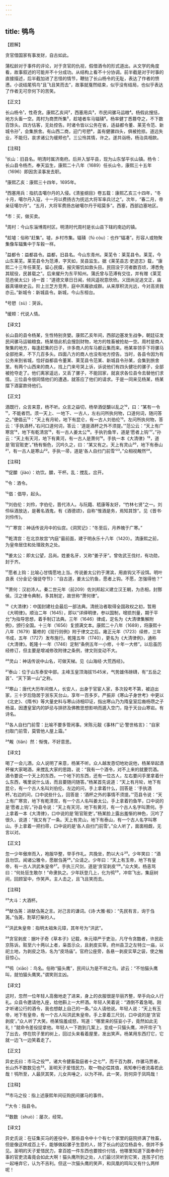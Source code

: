 ```yaml
---
---
---
```

title: 鸮鸟
---




【题解】


贪官借国家有事发财，自古如此。

蒲松龄对于事件的评论，对于贪官的仇视，假借酒令的形式道出。从文学的角度看，故事叙述的可能并不十分成功。从结构上看不十分协调。前半截是对于时事的直接描述，后半截加进了志怪的情节，鞭挞了长山杨令的无耻，表达了作者的愤懑。小说结尾鸮鸟“且飞且笑而去”，故事就戛然结束，似乎没有结局，也似乎表达了作者无可奈何下的苦笑。


【正文】

长山杨令¹，性奇贪。康熙乙亥间²，西塞用兵³，市民间骡马运粮⁴。杨假此搜括，地方头畜一空。周村为商贾所集⁵，趁墟者车马辐辏⁶。杨率健丁悉篡夺之，不下数百馀头。四方估客，无处控告。时诸令皆以公务在省，适益都令董、莱芜令范、新城令孙⁷，会集旅舍。有山西二商，迎门号愬⁸，盖有健骡四头，俱被抢掠。道远失业，不能归，哀求诸公为缓颊也⁹。三公怜其情，许之。遂共诣杨，杨治具相款。

【注释】


¹长山：旧县名。明清时属济南府。后并入邹平县，现为山东邹平长山镇。杨令：长山县令杨杰，奉天监生，康熙二十八年（1689）任长山令，康熙三十五年（1696）即因贪渎事发去职。

²康熙乙亥：康熙三十四年，1695年。

³西塞用兵：指抗击噶尔丹的入侵。《清鉴纲目》卷五载：康熙乙亥三十四年，“冬十月，噶尔丹入寇，十一月以费扬古为抚远大将军率兵讨之”。次年，“春二月，帝亲征噶尔丹”。“五月，大将军费扬古破噶尔丹于昭莫多”。西塞，西部边塞地区。

⁴市：买，做买卖。

⁵周村：今山东淄博周村区。明清时代周村是长山县下辖的南边的镇。

⁶趁墟：俗称“赶集”。墟，乡村市集。辐辏（fú còu）：也作“辐凑”。形容人或物聚集像车辐集中于车毂一样。

⁷益都令：益都县令。益都，旧县名。今山东青州。莱芜令：莱芜县令。莱芜，今山东莱芜。莱芜县令为范溥，字天如，吴县监生。据《莱芜县志·吏迹志》载，“康熙二十三年任莱芜，留心民瘼，报灾赈饥如救头目。民田没于河者数百顷，溥悉免其赋役，民甚载之”。后来擢升为东平知州。蒲氏曾与范溥有交往，并有赠《莱芜范邑侯太公》诗一首：“道德文章日日闻，倾风遥祝意欣欣。义田尚足追文正，庙器真堪继史云。阶上兰芝方竞秀，庭中羔雁欲成群。从来厚积流光远，今对高贤我亦云。”新城令：新城县令。新城，今山东桓台。

⁸号愬（sù）：哭诉。

⁹缓颊：代说人情。





【译文】


长山县的县令杨某，生性特别贪婪。康熙乙亥年间，西部边塞发生战争，朝廷征发民间骡马运输粮食。杨某借此机会搜刮财物，地方的牲畜被抢劫一空。周村是商人聚集的地方，每逢赶集的日子，许多商人的车马都云集而来。杨某率领手下将骡马全部抢来，不下几百多头。四面八方的商人也没有地方控告。当时，各县令因为有公务来到省城，恰好益都县令董某、莱芜县令范某、新城县令孙某，会集到旅舍里。有两个山西来的商人，找上门来号哭上诉，诉说他们有四头健壮的骡子，全部被抢夺走了。他们离家遥远，又丢了骡子，不能回家，就哀求各位县令去替他们求情。三位县令很同情他们的遭遇，就答应了他们的请求。于是一同来见杨某，杨某摆下酒宴款待他们。


【正文】

酒既行，众言来意，杨不听。众言之益切，杨举酒促釂以乱之¹⁰，曰：“某有一令¹¹，不能者罚。须一天上、一地下、一古人，左右问所执何物，口道何词，随问答之。”便倡云¹²：“天上有月轮，地下有昆仑，有一古人刘伯伦¹³。左问所执何物，答云：‘手执酒杯。’右问口道何词，答云：‘道是酒杯之外不须提。’”范公云：“天上有广寒宫¹⁴，地下有乾清宫¹⁵，有一古人姜太公¹⁶。手执钓鱼竿，道是‘愿者上钩’¹⁷。”孙云：“天上有天河，地下有黄河，有一古人是萧何¹⁸。手执一本《大清律》¹⁹，道是‘赃官赃吏’。”杨有惭色，沉吟久之，曰：“某又有之。天上有灵山²⁰，地下有泰山²¹，有一古人是寒山²²。手执一帚，道是‘各人自扫门前雪’²³。”众相视觍然²⁴。

【注释】


¹⁰促釂（jiào）：劝饮。釂，干杯。乱：搅乱，岔开。

¹¹令：酒令。

¹²倡：倡导，起头。

¹³刘伯伦：刘伶，字伯伦，晋代沛人。与阮籍、嵇康等友好，“竹林七贤”之一。刘伶纵酒放达，是著名酒鬼，有《酒德颂》，自称“惟酒是务，焉知其馀”。见《晋书·刘伶传》。

¹⁴广寒宫：神话传说月中的仙宫。《洞冥记》：“冬至后，月养魄于广寒。”

¹⁵乾清宫：在北京故宫“内庭”最前面，建于明永乐十八年（1420）。清康熙之前，为皇帝居住和处理政务之处。

¹⁶姜太公：即太公望，吕尚。姓姜名牙，又称“姜子牙”。曾佐武王伐纣，有功勋，封于齐。

¹⁷愿者上钩：比喻心甘情愿地上当。传说姜太公钓于渭滨，用直钩又不设饵。明叶良表《分金记·强徒夺节》：“自古道，姜太公钓鱼，愿者上钩。不愿，怎强得他？”

¹⁸萧何：汉初沛人。秦二世元年（前209）佐刘邦起义建立汉王朝，为丞相，封酂侯。汉之律令典制，多其制定，故世称“萧何律”。

¹⁹《大清律》：中国封建社会最后一部法典。清统治者取得全国政权之初，暂用《大明律》。顺治二年（1645），即以“详绎明律，参以国制，增损剂量，期于平允”为指导思想，着手制订法典。三年（1646）律成，定名为《大清律集解附例》，颁行全国。十三年（1656）复颁满文本。康熙二十八年（1689），将康熙十八年（1679）纂修的《现行则例》附于律文之后。雍正元年（1723）续修，三年书成，五年（1727）发布施行。乾隆五年（1740），更名为《大清律例》，通称《大清律》。乾隆十一年（1746）定制“条例五年一小修，十年一大修”。以后虽历经修订，但主要是增减修改附律之条例，律文则变动不大。

²⁰灵山：神话传说中山名，可做天梯。见《山海经·大荒西经》。

²¹泰山：位于山东泰安中部。主峰玉皇顶海拔1545米，气势雄伟磅礴，有“五岳之首”、“天下第一山”之称。

²²寒山：唐代大历年间僧人，长安人，出身于官宦人家，多次投考不第，被迫出家，三十岁后隐居于浙东天台山，享年一百多岁。严振非《寒山子身世考》中更以《北史》、《隋书》等大量史料与寒山诗相印证，指出寒山乃为隋皇室后裔杨瓒之子杨温，因遭皇室内的妒忌与排挤及佛教思想影响而遁入空门，隐于天台山寒岩。有诗名。

²³各人自扫门前雪：比喻不要多管闲事。宋陈元靓《事林广记·警世格言》：“自家扫取门前雪，莫管他人屋上霜。”

²⁴觍（tiǎn）然：惭愧，不好意思。





【译文】


喝了一会儿酒，众人说明了来意，杨某不听。众人越发恳切地劝说他，杨某举起酒杯催大家喝酒，来搅乱大家的思路，说：“我有一个酒令，对不上来的就要罚酒。酒令要说一个天上的东西，一个地下的东西，还有一位古人，左右要问手里拿着什么东西，嘴里说什么话，而且要随问随答。”杨某首先说道：“天上有月轮，地下有昆仑，有一个古人名叫刘伯伦。左边的问，手上拿着什么，回答是：‘手执酒杯。’右边的问，口中说些什么，回答是：‘酒杯之外的事情不须提。’”范县令说：“天上有广寒宫，地下有乾清宫，有一个古人名叫姜太公。手上拿着钓鱼竿，口中说的是‘愿者上钩’。”孙县令说：“天上有天河，地下有黄河，有一个古人名字叫萧何。手上拿着一本《大清律》，口中说的是‘赃官赃吏’。”杨某脸上露出羞惭的神色，沉吟了很久，说道：“我又有了一条。天上有灵山，地下有泰山，有一个古人名字叫寒山。手上拿着一把扫帚，口中说的是‘各人自扫门前雪’。”众人听了，面面相觑，无言以对。


【正文】

忽一少年傲岸而入，袍服华整，举手作礼。共挽坐，酌以大斗²⁵。少年笑曰：“酒且勿饮。闻诸公雅令，愿献刍荛²⁶。”众请之。少年曰：“天上有玉帝，地下有皇帝，有一古人洪武朱皇帝²⁷。手执三尺剑，道是‘贪官剥皮’²⁸。”众大笑。杨恚骂曰：“何处狂生敢尔！”命隶执之。少年跃登几上，化为鸮²⁹，冲帘飞出，集庭树间，回顾室中，作笑声。主人击之，且飞且笑而去。

【注释】


²⁵大斗：大酒杯。

²⁶献刍荛：进献刍荛之言。对己言的谦词。《诗·大雅·板》：“先民有言，询于刍荛。”刍荛，割草打柴的人。

²⁷洪武朱皇帝：指明太祖朱元璋，其年号为“洪武”。

²⁸贪官剥皮：据叶子奇《草本子》记载，朱元璋严于吏治，凡守令贪酷者，许民赴京陈诉。赃至六十两以上者，枭首示众，且剥皮实草。府州县卫之左特立一庙，以祀土地，为剥皮之场，名为“皮场庙”。官府公座旁，各悬一剥皮实草之袋，使之触目惊心。

²⁹鸮（xiāo）：鸟名。俗称“猫头鹰”，民间认为是不祥之鸟。谚云：“不怕猫头鹰叫，就怕猫头鹰笑。”谓笑则主凶。





【译文】


这时，忽然一位年轻人高傲地走了进来，身上的衣服很是华丽齐整，举手向众人行礼。众县令邀请他入座，给他斟上一大杯酒。年轻人笑着说：“酒倒不着急喝。刚才听诸公行的酒令，我也想献上自己的一条。”众人请他说。年轻人说：“天上有玉帝，地下有皇帝，有一个古人叫洪武朱皇帝。手上拿着三尺剑，口中说的是‘贪官剥皮’。”众人听了大笑。杨某恼羞成怒，骂道：“哪里来的狂妄小子，竟然如此无礼！”就命令差役捉拿他。年轻人一下跑到几案上，变成一只猫头鹰，冲开帘子飞了出去，停在院子里的树上，回过头来看着屋里，发出笑声。杨某用东西打它，它就一边飞一边笑着走了。


【正文】

异史氏曰：市马之役³⁰，诸大令健畜盈庭者十之七³¹，而千百为群，作骡马贾者，长山外不数数见也³²。圣明天子爱惜民力，取一物必偿其值，焉知奉行者流毒若此哉！鸮所至，人最厌其笑，儿女共唾之，以为不祥。此一笑，则何异于凤鸣哉！

【注释】


³⁰市马之役：指上述康熙年间征购民间骡马的事件。

³¹大令：指县令。

³²数数（shuò）：屡次，经常。





【译文】


异史氏说：在征集买马的差役中，那些县令中十个有七个家里的庭院挤满了牲畜，但是像这样成百上千，能够做起骡子生意的人，除了长山的这位杨县令，倒并不多见。圣明的天子爱惜民力，拿百姓一件东西也要按价付钱，他哪里知道下面奉命行事的官吏流毒竟会如此大啊！猫头鹰所到之处，人们最讨厌听到它笑，连孩子们也一起唾弃它，认为不吉利。但这一次猫头鹰的笑声，和凤凰的鸣叫又有什么两样呢！